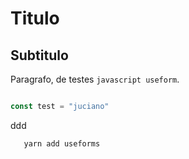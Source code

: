 


<Page>

   # Titulo

   ## Subtitulo

   Paragrafo, de testes `javascript useform`.



   ```javascript
   
   const test = "juciano"
   
   ```
   ddd


   ```javascript
      yarn add useforms
   ```
  
</Page>
